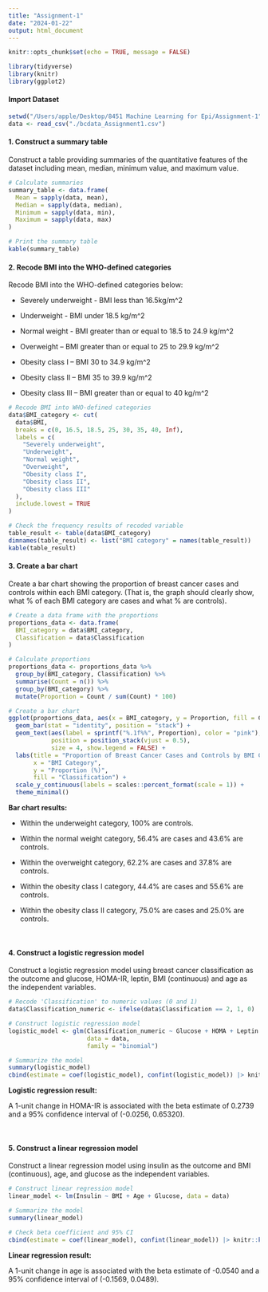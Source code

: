 ```yaml
---
title: "Assignment-1"
date: "2024-01-22"
output: html_document
---
```


```r
knitr::opts_chunk$set(echo = TRUE, message = FALSE)
```

```r
library(tidyverse)
library(knitr)
library(ggplot2)
```   
#### Import Dataset

```r
setwd("/Users/apple/Desktop/8451 Machine Learning for Epi/Assignment-1")
data <- read_csv("./bcdata_Assignment1.csv")
```

#### 1. Construct a summary table 

Construct a table providing summaries of the quantitative features of the dataset including mean, median, minimum value, and maximum value.

```r
# Calculate summaries
summary_table <- data.frame(
  Mean = sapply(data, mean),
  Median = sapply(data, median),
  Minimum = sapply(data, min),
  Maximum = sapply(data, max)
)

# Print the summary table
kable(summary_table)
```





#### 2. Recode BMI into the WHO-defined categories 

Recode BMI into the WHO-defined categories below:

* Severely underweight - BMI less than 16.5kg/m^2 

* Underweight - BMI under 18.5 kg/m^2 

* Normal weight - BMI greater than or equal to 18.5 to 24.9 kg/m^2

* Overweight – BMI greater than or equal to 25 to 29.9 kg/m^2 

* Obesity class I – BMI 30 to 34.9 kg/m^2 

* Obesity class II – BMI 35 to 39.9 kg/m^2 

* Obesity class III – BMI greater than or equal to 40 kg/m^2 

```r
# Recode BMI into WHO-defined categories
data$BMI_category <- cut(
  data$BMI,
  breaks = c(0, 16.5, 18.5, 25, 30, 35, 40, Inf),
  labels = c(
    "Severely underweight",
    "Underweight",
    "Normal weight",
    "Overweight",
    "Obesity class I",
    "Obesity class II",
    "Obesity class III"
  ),
  include.lowest = TRUE
)

# Check the frequency results of recoded variable
table_result <- table(data$BMI_category)
dimnames(table_result) <- list("BMI category" = names(table_result))
kable(table_result)
```

#### 3. Create a bar chart 

Create a bar chart showing the proportion of breast cancer cases and controls within each BMI category. (That is, the graph should clearly show, what % of each BMI category are cases and what % are controls).

```r
# Create a data frame with the proportions
proportions_data <- data.frame(
  BMI_category = data$BMI_category,
  Classification = data$Classification
)

# Calculate proportions
proportions_data <- proportions_data %>%
  group_by(BMI_category, Classification) %>%
  summarise(Count = n()) %>%
  group_by(BMI_category) %>%
  mutate(Proportion = Count / sum(Count) * 100)

# Create a bar chart
ggplot(proportions_data, aes(x = BMI_category, y = Proportion, fill = Classification)) +
  geom_bar(stat = "identity", position = "stack") +
  geom_text(aes(label = sprintf("%.1f%%", Proportion), color = "pink"), 
            position = position_stack(vjust = 0.5), 
            size = 4, show.legend = FALSE) +  
  labs(title = "Proportion of Breast Cancer Cases and Controls by BMI Category",
       x = "BMI Category",
       y = "Proportion (%)",
       fill = "Classification") +
  scale_y_continuous(labels = scales::percent_format(scale = 1)) +
  theme_minimal()
```

**Bar chart results:**

* Within the underweight category, 100% are controls.

* Within the normal weight category, 56.4% are cases and 43.6% are controls.

* Within the overweight category, 62.2% are cases and 37.8% are controls.

* Within the obesity class I category, 44.4% are cases and 55.6% are controls.

* Within the obesity class II category, 75.0% are cases and 25.0% are controls.

<br>

#### 4. Construct a logistic regression model 

Construct a logistic regression model using breast cancer classification as the outcome and glucose, HOMA-IR, leptin, BMI (continuous) and age as the independent variables.

```r
# Recode 'Classification' to numeric values (0 and 1)
data$Classification_numeric <- ifelse(data$Classification == 2, 1, 0)

# Construct logistic regression model
logistic_model <- glm(Classification_numeric ~ Glucose + HOMA + Leptin + BMI + Age, 
                      data = data, 
                      family = "binomial")

# Summarize the model
summary(logistic_model)
cbind(estimate = coef(logistic_model), confint(logistic_model)) |> knitr::kable(digits = 4)
```


**Logistic regression result:**

A 1-unit change in HOMA-IR is associated with the beta estimate of 0.2739 and a 95% confidence interval of (-0.0256, 0.65320).

<br>

#### 5. Construct a linear regression model 

Construct a linear regression model using insulin as the outcome and BMI (continuous), age, and glucose as the independent variables.

```r
# Construct linear regression model
linear_model <- lm(Insulin ~ BMI + Age + Glucose, data = data)

# Summarize the model
summary(linear_model)

# Check beta coefficient and 95% CI
cbind(estimate = coef(linear_model), confint(linear_model)) |> knitr::kable(digits = 4)
```

**Linear regression result:**

A 1-unit change in age is associated with the beta estimate of -0.0540 and a 95% confidence interval of (-0.1569, 0.0489).
